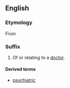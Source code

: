 ==English==

===Etymology===
From {{AGr.}} {{term|sc=polytonic|ιατρός|tr=iatros||doctor}}

===Suffix===
{{infl|en|suffix|cat=suffixes}}

# Of or relating to a [[doctor]].

====Derived terms====
*[[psychiatric]]